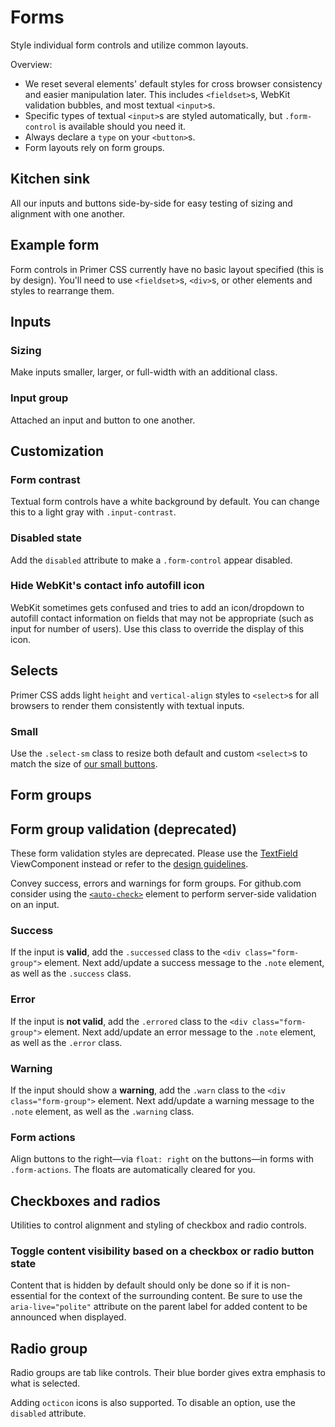

<Meta of={FormsStories} />

# Forms

Style individual form controls and utilize common layouts.

Overview:

- We reset several elements' default styles for cross browser consistency and easier manipulation later. This includes `<fieldset>`s, WebKit validation bubbles, and most textual `<input>`s.
- Specific types of textual `<input>`s are styled automatically, but `.form-control` is available should you need it.
- Always declare a `type` on your `<button>`s.
- Form layouts rely on form groups.

## Kitchen sink

All our inputs and buttons side-by-side for easy testing of sizing and alignment with one another.

<Canvas of={FormsStories.KitchenSink} />

## Example form

Form controls in Primer CSS currently have no basic layout specified (this is by design). You'll need to use `<fieldset>`s, `<div>`s, or other elements and styles to rearrange them.

<Canvas of={FormsStories.BasicForm} />

## Inputs

### Sizing

Make inputs smaller, larger, or full-width with an additional class.

<Canvas of={FormsStories.Sizes} />

### Input group

Attached an input and button to one another.

<Canvas of={FormsStories.InputGroup} />

## Customization

### Form contrast

Textual form controls have a white background by default. You can change this to a light gray with `.input-contrast`.

<Canvas of={FormsStories.Contrast} />

### Disabled state

Add the `disabled` attribute to make a `.form-control` appear disabled.

<Canvas of={FormsStories.Disabled} />

### Hide WebKit's contact info autofill icon

WebKit sometimes gets confused and tries to add an icon/dropdown to autofill contact information on fields that may not be appropriate (such as input for number of users). Use this class to override the display of this icon.

<Canvas of={FormsStories.HideWebkitAutofill} />

## Selects

Primer CSS adds light `height` and `vertical-align` styles to `<select>`s for all browsers to render them consistently with textual inputs.

<Canvas of={FormsStories.Select} />

### Small

Use the `.select-sm` class to resize both default and custom `<select>`s to match the size of [our small buttons](./buttons#default-buttons).

<Canvas of={FormsStories.SelectSmall} />

## Form groups

<Canvas of={FormsStories.FormGroup} />

## Form group validation (deprecated)

These form validation styles are deprecated. Please use the <a href="https://primer.style/view-components/components/alpha/textfield#with-a-validation-message">TextField</a> ViewComponent instead or refer to the <a href="https://primer.style/design/ui-patterns/forms#validation">design guidelines</a>.

Convey success, errors and warnings for form groups. For github.com consider using the [`<auto-check>`](https://github.github.io/web-systems-documentation/#custom-elements-auto-check-md) element to perform server-side validation on an input.

### Success

If the input is **valid**, add the `.successed` class to the `<div class="form-group">` element. Next add/update a success message to the `.note` element, as well as the `.success` class.

<Canvas of={FormsStories.ValidationSuccess} />

### Error

If the input is **not valid**, add the `.errored` class to the `<div class="form-group">` element. Next add/update an error message to the `.note` element, as well as the `.error` class.

<Canvas of={FormsStories.ValidationError} />

### Warning

If the input should show a **warning**, add the `.warn` class to the `<div class="form-group">` element. Next add/update a warning message to the `.note` element, as well as the `.warning` class.

<Canvas of={FormsStories.ValidationWarning} />

### Form actions

Align buttons to the right—via `float: right` on the buttons—in forms with `.form-actions`. The floats are automatically cleared for you.

<Canvas of={FormsStories.FormActions} />

## Checkboxes and radios

Utilities to control alignment and styling of checkbox and radio controls.

<Canvas of={FormsStories.CheckboxAndRadios} />

### Toggle content visibility based on a checkbox or radio button state

Content that is hidden by default should only be done so if it is non-essential for the context of the surrounding content. Be sure to use the `aria-live="polite"` attribute on the parent label for added content to be announced when displayed.

<Canvas of={FormsStories.ToggleVisibility} />

## Radio group

Radio groups are tab like controls. Their blue border gives extra emphasis to what is selected.

<Canvas of={FormsStories.RadioGroup} />

Adding `octicon` icons is also supported. To disable an option, use the `disabled` attribute.

<Canvas of={FormsStories.WithOcticons} />
